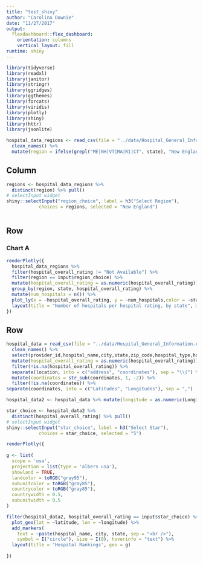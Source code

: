 ```yaml
---
title: "test_shiny"
author: "Carolina Downie"
date: "11/27/2017"
output: 
  flexdashboard::flex_dashboard:
    orientation: columns
    vertical_layout: fill
runtime: shiny
---
```

```r
library(tidyverse)
library(readxl)
library(janitor)
library(stringr)
library(ggridges)
library(ggthemes)
library(forcats)
library(viridis)
library(plotly)
library(shiny)
library(httr)
library(jsonlite)

hospital_data_regions <- read_csv(file = "../data/Hospital_General_Information.csv", col_names = TRUE) %>% 
  clean_names() %>% 
  mutate(region = ifelse(grepl("ME|NH|VT|MA|RI|CT", state), "New England", ifelse(grepl("NY|PA|NJ", state), "Middle Atlantic", ifelse(grepl("WI|MI|IL|IN|OH", state), "East North Central", ifelse(grepl("ND|SD|NE|KS|MN|IA|MO", state), "West North Central", ifelse(grepl("DE|MD|DC|VA|WV|NC|SC|GA|FL", state), "South Atlantic", ifelse(grepl("KY|TN|MS|AL", state), "East South Central", ifelse(grepl("OK|TX|AR|LA", state), "West South Central", ifelse(grepl("ID|MT|WY|NV|UT|CO|AZ|NM", state), "Mountain", ifelse(grepl("AK|WA|OR|CA|HI", state), "Pacific", "U.S. Territories")))))))))) 

```

Column {.sidebar}
-----------------------------------------------------------------------
```r
regions <- hospital_data_regions %>% 
  distinct(region) %>% pull()
# selectInput widget
shiny::selectInput("region_choice", label = h3("Select Region"),
            choices = regions, selected = "New England")



```

Row
-----------------------------------------------------------------------

### Chart A
```r
renderPlotly({ 
  hospital_data_regions %>%
  filter(hospital_overall_rating != "Not Available") %>%
  filter(region == input$region_choice) %>%
  mutate(hospital_overall_rating = as.numeric(hospital_overall_rating)) %>%
  group_by(region, state, hospital_overall_rating) %>%
  mutate(num_hospitals = n()) %>%
  plot_ly(x = ~hospital_overall_rating, y = ~num_hospitals,color = ~state, type = "bar") %>% 
  layout(title = "Number of hospitals per hospital rating, by state", margin = list(b = 75)) 
})


```

Row {.tabset .tabset-fade}
-----------------------------------------------------------------------

```r
hospital_data = read_csv(file = "../data/Hospital_General_Information.csv", col_names = TRUE) %>% 
  clean_names() %>%
  select(provider_id,hospital_name,city,state,zip_code,hospital_type,hospital_ownership,hospital_overall_rating,patient_experience_national_comparison,location) %>%
  mutate(hospital_overall_rating = as.numeric(hospital_overall_rating)) %>%
  filter(!is.na(hospital_overall_rating)) %>%
  separate(location, into = c("address", "coordinates"), sep = "\\(") %>% 
  mutate(coordinates = str_sub(coordinates, 1, -2)) %>%
  filter(!is.na(coordinates)) %>%
separate(coordinates, into = c("Latitudes", "Longitudes"), sep = ",") 

hospital_data2 <- hospital_data %>% mutate(longitude = as.numeric(Longitudes), latitude = as.numeric(Latitudes))

```



```r
star_choice <- hospital_data2 %>% 
  distinct(hospital_overall_rating) %>% pull()
# selectInput widget
shiny::selectInput("star_choice", label = h3("Select Star"),
            choices = star_choice, selected = "5")
```

```r
renderPlotly({ 
  
g <- list(
  scope = 'usa',
  projection = list(type = 'albers usa'),
  showland = TRUE,
  landcolor = toRGB("gray95"),
  subunitcolor = toRGB("gray85"),
  countrycolor = toRGB("gray85"),
  countrywidth = 0.5,
  subunitwidth = 0.5
)

filter(hospital_data2, hospital_overall_rating == input$star_choice) %>%
  plot_geo(lat = ~latitude, lon = ~longitude) %>%
  add_markers(
    text = ~paste(hospital_name, city, state, sep = "<br />"),
    symbol = I("circle"), size = I(8), hoverinfo = "text") %>%
  layout(title = 'Hospital Rankings', geo = g)
 
})
  

```

